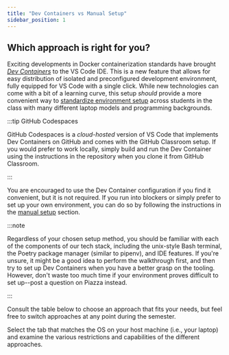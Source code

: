 ```yaml
---
title: "Dev Containers vs Manual Setup"
sidebar_position: 1
---
```


## Which approach is right for you?

Exciting developments in Docker containerization standards have brought [*Dev Containers*](https://code.visualstudio.com/docs/remote/containers) to the VS Code IDE. This is a new feature that allows for easy distribution of isolated and preconfigured development environment, fully equipped for VS Code with a single click. While new technologies can come with a bit of a learning curve, this setup *should* provide a more convenient way to [standardize environment setup](https://cs.harvard.edu/malan/publications/iticse22.pdf) across students in the class with many different laptop models and programming backgrounds.

:::tip GitHub Codespaces

GitHub Codespaces is a *cloud-hosted* version of VS Code that implements Dev Containers on GitHub and comes with the GitHub Classroom setup. If you would prefer to work locally, simply build and run the Dev Container using the instructions in the repository when you clone it from GitHub Classroom.

:::

You are encouraged to use the Dev Container configuration if you find it convenient, but it is not required. If you run into blockers or simply prefer to set up your own environment, you can do so by following the instructions in the [manual setup](./manual) section.


:::note

Regardless of your chosen setup method, you should be familiar with each of the components of our tech stack, including the unix-style Bash terminal, the Poetry package manager (similar to pipenv), and IDE features. If you're unsure, it might be a good idea to perform the walkthrough first, and then try to set up Dev Containers when you have a better grasp on the tooling. However, don't waste too much time if your environment proves difficult to set up--post a question on Piazza instead.

:::

Consult the table below to choose an approach that fits your needs, but feel free to switch approaches at any point during the semester.

Select the tab that matches the OS on your host machine (i.e., your laptop) and examine the various restrictions and capabilities of the different approaches.


<Tabs>
  <TabItem value="windows" label="Windows" default>
    <ComparisonTableWin />
  </TabItem>
  <TabItem value="osx" label="Mac OSX">
    <ComparisonTableOsx />
  </TabItem>
</Tabs>


